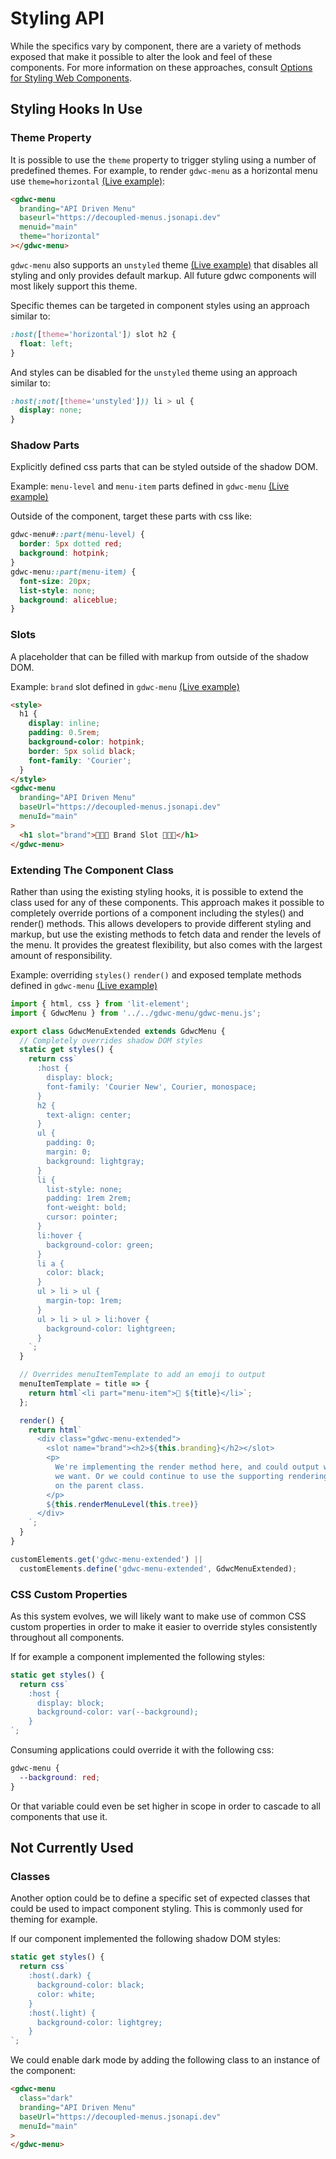 
<Meta title="Overview/Styling API" />

# Styling API

While the specifics vary by component, there are a variety of methods exposed
that make it possible to alter the look and feel of these components. For more
information on these approaches, consult
[Options for Styling Web Components](https://nolanlawson.com/2021/01/03/options-for-styling-web-components/).

## Styling Hooks In Use

### Theme Property

It is possible to use the `theme` property to trigger styling using a number of
predefined themes. For example, to render `gdwc-menu` as a horizontal menu use
`theme=horizontal`
[(Live example)](/?path=/story/components-menu--theme-horizontal):

```html
<gdwc-menu
  branding="API Driven Menu"
  baseurl="https://decoupled-menus.jsonapi.dev"
  menuid="main"
  theme="horizontal"
></gdwc-menu>
```

`gdwc-menu` also supports an `unstyled` theme
[(Live example)](/?path=/story/components-menu--theme-unstyled) that disables
all styling and only provides default markup. All future gdwc components will
most likely support this theme.

Specific themes can be targeted in component styles using an approach similar
to:

```css
:host([theme='horizontal']) slot h2 {
  float: left;
}
```

And styles can be disabled for the `unstyled` theme using an approach similar
to:

```css
:host(:not([theme='unstyled'])) li > ul {
  display: none;
}
```

### Shadow Parts

Explicitly defined css parts that can be styled outside of the shadow DOM.

Example: `menu-level` and `menu-item` parts defined in `gdwc-menu`
[(Live example)](/?path=/story/components-menu--styled-by-shadow-parts)

Outside of the component, target these parts with css like:

```css
gdwc-menu#::part(menu-level) {
  border: 5px dotted red;
  background: hotpink;
}
gdwc-menu::part(menu-item) {
  font-size: 20px;
  list-style: none;
  background: aliceblue;
}
```

### Slots

A placeholder that can be filled with markup from outside of the shadow DOM.

Example: `brand` slot defined in `gdwc-menu`
[(Live example)](/?path=/story/components-menu--brand-slot-override)

```html
<style>
  h1 {
    display: inline;
    padding: 0.5rem;
    background-color: hotpink;
    border: 5px solid black;
    font-family: 'Courier';
  }
</style>
<gdwc-menu
  branding="API Driven Menu"
  baseUrl="https://decoupled-menus.jsonapi.dev"
  menuId="main"
>
  <h1 slot="brand">👾👾👾 Brand Slot 👾👾👾</h1>
</gdwc-menu>
```

### Extending The Component Class

Rather than using the existing styling hooks, it is possible to extend the class
used for any of these components. This approach makes it possible to completely
override portions of a component including the styles() and render() methods.
This allows developers to provide different styling and markup, but use the
existing methods to fetch data and render the levels of the menu. It provides
the greatest flexibility, but also comes with the largest amount of
responsibility.

Example: overriding `styles()` `render()` and exposed template methods defined
in `gdwc-menu`
[(Live example)](/?path=/story/components-menu--class-extend-override)

```js
import { html, css } from 'lit-element';
import { GdwcMenu } from '../../gdwc-menu/gdwc-menu.js';

export class GdwcMenuExtended extends GdwcMenu {
  // Completely overrides shadow DOM styles
  static get styles() {
    return css`
      :host {
        display: block;
        font-family: 'Courier New', Courier, monospace;
      }
      h2 {
        text-align: center;
      }
      ul {
        padding: 0;
        margin: 0;
        background: lightgray;
      }
      li {
        list-style: none;
        padding: 1rem 2rem;
        font-weight: bold;
        cursor: pointer;
      }
      li:hover {
        background-color: green;
      }
      li a {
        color: black;
      }
      ul > li > ul {
        margin-top: 1rem;
      }
      ul > li > ul > li:hover {
        background-color: lightgreen;
      }
    `;
  }

  // Overrides menuItemTemplate to add an emoji to output
  menuItemTemplate = title => {
    return html`<li part="menu-item">🍩 ${title}</li>`;
  };

  render() {
    return html`
      <div class="gdwc-menu-extended">
        <slot name="brand"><h2>${this.branding}</h2></slot>
        <p>
          We're implementing the render method here, and could output whatever
          we want. Or we could continue to use the supporting rendering methods
          on the parent class.
        </p>
        ${this.renderMenuLevel(this.tree)}
      </div>
    `;
  }
}

customElements.get('gdwc-menu-extended') ||
  customElements.define('gdwc-menu-extended', GdwcMenuExtended);
```

### CSS Custom Properties

As this system evolves, we will likely want to make use of common CSS custom
properties in order to make it easier to override styles consistently throughout
all components.

If for example a component implemented the following styles:

```js
static get styles() {
  return css`
    :host {
      display: block;
      background-color: var(--background);
    }
`;
```

Consuming applications could override it with the following css:

```css
gdwc-menu {
  --background: red;
}
```

Or that variable could even be set higher in scope in order to cascade to all
components that use it.

## Not Currently Used

### Classes

Another option could be to define a specific set of expected classes that could
be used to impact component styling. This is commonly used for theming for
example.

If our component implemented the following shadow DOM styles:

```js
static get styles() {
  return css`
    :host(.dark) {
      background-color: black;
      color: white;
    }
    :host(.light) {
      background-color: lightgrey;
    }
`;
```

We could enable dark mode by adding the following class to an instance of the
component:

```html
<gdwc-menu
  class="dark"
  branding="API Driven Menu"
  baseUrl="https://decoupled-menus.jsonapi.dev"
  menuId="main"
>
</gdwc-menu>
```
